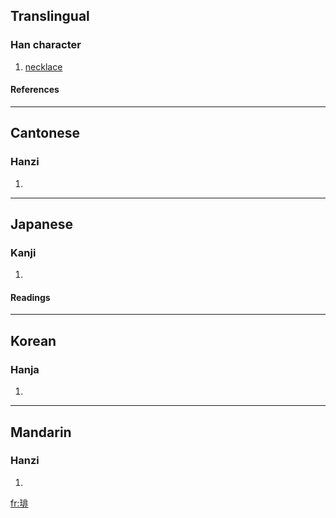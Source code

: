==Translingual==
===Han character===
{{Han char|rn=96|rad=玉|as=08|sn=12|four=1111<sub>1</sub>|canj=一土中一卜 (MGLMY)}}
# [[necklace]]
====References====
{{Han ref|kx=0735.080|dkj=21075|dj=1147.060|hdz=21121.030|uh=7432|ud=29746|bh=DAAA|bd=55978}}

----
==Cantonese==
===Hanzi===
{{yue-hanzi|jyut=|y=pui5}}
# {{defn|Cantonese}}

----
==Japanese==
===Kanji===
{{ja-kanji|grade=|rs=玉08}}
# {{defn|Japanese}} 
====Readings====
{{ja-readings|on=[[はい]] (hai)|kun=[[つらぬく]] (tsuranuku)|nanori=}}

----
==Korean==
===Hanja===
{{ko-hanja|hangeul=배|eumhun=|rv=bae|mr=pae|y=pay}}
# {{defn|Korean}}

----
==Mandarin==
===Hanzi===
{{cmn-hanzi|pin=[[bèi]] (bei4)|wg=pei<sup>4</sup>}}
# {{defn|Mandarin}}

[[fr:琲]]